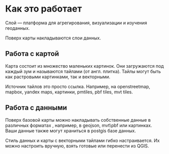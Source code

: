 # Как это работает

Слой — платформа для агрегирования, визуализации и изучения геоданных.

Поверх карты накладываются слои данных.

## Работа с картой

Карта состоит из множество маленьких картинок. Они загружаются под каждый зум и называются тайлами (от англ. плитка). Тайлы могут быть как растровыми картинками, так и векторными.

Источник тайлов это просто ссылка. Например, на openstreetmap, mapbox, yandex maps, картинки, pmtiles, pbf tiles, mvt tiles.

## Работа с данными

Поверх базовой карты можно накладывать собственные данные в различных форматах , например, в geojson, mvt\pbf или картинках. Ваши данные также могут храниться в postgis базе данных.

Стиль данных и карты с векторными тайлами гибко настраивается. Их можно настроить вручную, взять готовые или перенести из QGIS.
